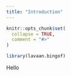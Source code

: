 ```yaml
---
title: "Introduction"
---
```


```r
knitr::opts_chunk$set(
  collapse = TRUE,
  comment = "#>"
)
```

```r
library(lavaan.bingof)
```

Hello
